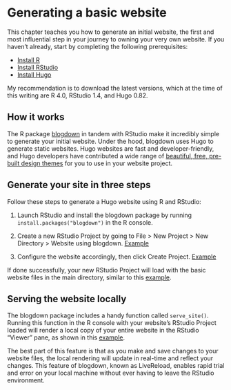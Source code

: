 # Generating a basic website {#generate}

This chapter teaches you how to generate an initial website, the first and most influential step in your journey to owning your very own website. If you haven't already, start by completing the following prerequisites:

- [Install R](https://cran.rstudio.com/)
- [Install RStudio](https://www.rstudio.com/products/rstudio/download/#download)
- [Install Hugo](https://gohugo.io/getting-started/installing/#quick-install)

My recommendation is to download the latest versions, which at the time of this writing are R 4.0, RStudio 1.4, and Hugo 0.82.

## How it works

The R package [blogdown](https://bookdown.org/yihui/blogdown/) in tandem with RStudio make it incredibly simple to generate your initial website. Under the hood, blogdown uses Hugo to generate static websites. Hugo websites are fast and developer-friendly, and Hugo developers have contributed a wide range of [beautiful, free, pre-built design themes]((https://themes.gohugo.io/)) for you to use in your website project. 

## Generate your site in three steps {#generate-site}

Follow these steps to generate a Hugo website using R and RStudio:

1. Launch RStudio and install the blogdown package by running `install.packages("blogdown")` in the R console.

2. Create a new RStudio Project by going to File > New Project > New Directory > Website using blogdown. [Example](https://i.imgur.com/eDg7V2k.png)

3. Configure the website accordingly, then click Create Project. [Example](https://i.imgur.com/Io2Bzw7.png)

If done successfully, your new RStudio Project will load with the basic website files in the main directory, similar to this [example](https://i.imgur.com/wSXBn9C.png).

## Serving the website locally {#serve-site}

The blogdown package includes a handy function called `serve_site()`. Running this function in the R console with your website's RStudio Project loaded will render a local copy of your entire website in the RStudio "Viewer" pane, as shown in this [example](https://i.imgur.com/oxZgeqM.png).

The best part of this feature is that as you make and save changes to your website files, the local rendering will update in real-time and reflect your changes. This feature of blogdown, known as LiveReload, enables rapid trial and error on your local machine without ever having to leave the RStudio environment.
